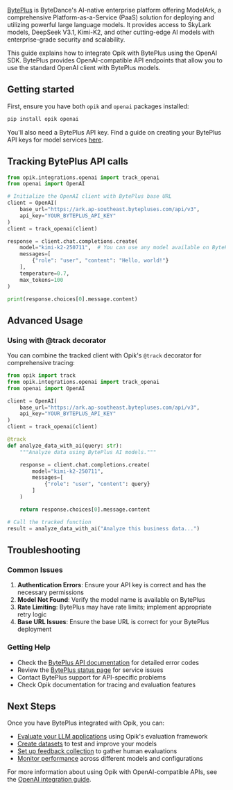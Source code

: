 [BytePlus](https://www.byteplus.com/) is ByteDance's AI-native enterprise platform offering ModelArk, a comprehensive Platform-as-a-Service (PaaS) solution for deploying and utilizing powerful large language models. It provides access to SkyLark models, DeepSeek V3.1, Kimi-K2, and other cutting-edge AI models with enterprise-grade security and scalability.

This guide explains how to integrate Opik with BytePlus using the OpenAI SDK. BytePlus provides OpenAI-compatible API endpoints that allow you to use the standard OpenAI client with BytePlus models.

## Getting started

First, ensure you have both `opik` and `openai` packages installed:

```bash
pip install opik openai
```

You'll also need a BytePlus API key. Find a guide on creating your BytePlus API keys for model services [here](https://docs.byteplus.com/en/docs/ModelArk/1399008).

## Tracking BytePlus API calls

```python
from opik.integrations.openai import track_openai
from openai import OpenAI

# Initialize the OpenAI client with BytePlus base URL
client = OpenAI(
    base_url="https://ark.ap-southeast.bytepluses.com/api/v3",
    api_key="YOUR_BYTEPLUS_API_KEY"
)
client = track_openai(client)

response = client.chat.completions.create(
    model="kimi-k2-250711",  # You can use any model available on BytePlus
    messages=[
        {"role": "user", "content": "Hello, world!"}
    ],
    temperature=0.7,
    max_tokens=100
)

print(response.choices[0].message.content)
```

## Advanced Usage

### Using with @track decorator

You can combine the tracked client with Opik's `@track` decorator for comprehensive tracing:

```python
from opik import track
from opik.integrations.openai import track_openai
from openai import OpenAI

client = OpenAI(
    base_url="https://ark.ap-southeast.bytepluses.com/api/v3",
    api_key="YOUR_BYTEPLUS_API_KEY"
)
client = track_openai(client)

@track
def analyze_data_with_ai(query: str):
    """Analyze data using BytePlus AI models."""

    response = client.chat.completions.create(
        model="kimi-k2-250711",
        messages=[
            {"role": "user", "content": query}
        ]
    )

    return response.choices[0].message.content

# Call the tracked function
result = analyze_data_with_ai("Analyze this business data...")
```

## Troubleshooting

### Common Issues

1. **Authentication Errors**: Ensure your API key is correct and has the necessary permissions
2. **Model Not Found**: Verify the model name is available on BytePlus
3. **Rate Limiting**: BytePlus may have rate limits; implement appropriate retry logic
4. **Base URL Issues**: Ensure the base URL is correct for your BytePlus deployment

### Getting Help

- Check the [BytePlus API documentation](https://docs.byteplus.com/en/docs/ModelArk/) for detailed error codes
- Review the [BytePlus status page](https://status.byteplus.com/) for service issues
- Contact BytePlus support for API-specific problems
- Check Opik documentation for tracing and evaluation features

## Next Steps

Once you have BytePlus integrated with Opik, you can:

- [Evaluate your LLM applications](/evaluation/overview) using Opik's evaluation framework
- [Create datasets](/datasets/overview) to test and improve your models
- [Set up feedback collection](/feedback/overview) to gather human evaluations
- [Monitor performance](/tracing/overview) across different models and configurations

For more information about using Opik with OpenAI-compatible APIs, see the [OpenAI integration guide](/tracing/integrations/openai).
